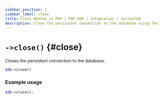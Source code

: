 ```yaml
---
sidebar_position: 1
sidebar_label: close
title: Close Method in PHP | PHP SDK | Integration | SurrealDB
description: Close the persistent connection to the database using the close method in the SurrealDB PHP SDK.
---
```


# `->close()` {#close}

Closes the persistent connection to the database.

```php title="Method Syntax"
$db->close()
```

### Example usage
```php
$db->close();
```